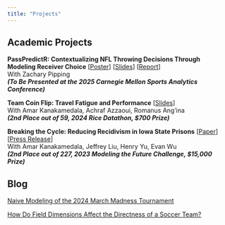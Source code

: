```yaml
---
title: "Projects"
---
```


## Academic Projects

**PassPredictR: Contextualizing NFL Throwing Decisions Through Modeling Receiver Choice** [[Poster](assets/QBReadR/QBReadR_Poster.pdf)] [[Slides](assets/QBReadR/QBReadR_Slides.html#/title-slide)] [[Report](assets/QBReadR/QBReadR_Report.html#/title-slide)] <br>
With Zachary Pipping <br>
***(To Be Presented at the 2025 Carnegie Mellon Sports Analytics Conference)***

**Team Coin Flip: Travel Fatigue and Performance** [[Slides](https://devpost.com/software/team-coin-flip-travel-fatigue-and-performance)] <br>
With Amar Kanakamedala, Achraf Azzaoui, Romanus Ang'ina <br>
***(2nd Place out of 59, 2024 Rice Datathon, $700 Prize)***

**Breaking the Cycle: Reducing Recidivism in Iowa State Prisons**
[[Paper](https://www.soa.org/49c692/globalassets/assets/files/static-pages/research/arch/2023/arch-2023-2-breaking-the-cycle-reducing-recidivism.pdf)][[Press Release](https://www.prnewswire.com/news-releases/the-actuarial-foundations-modeling-the-future-challenge-awards-fifteen-students-college-scholarships-301812259.html)] <br>
With Amar Kanakamedala, Jeffrey Liu, Henry Yu, Evan Wu <br>
***(2nd Place out of 227, 2023 Modeling the Future Challenge, $15,000 Prize)***

## Blog

[Naive Modeling of the 2024 March Madness Tournament](https://medium.com/@louzhou6/naive-modeling-of-the-2024-march-madness-tournament-7d99fdb82949)

[How Do Field Dimensions Affect the Directness of a Soccer Team?](https://medium.com/@louzhou6/how-do-field-dimensions-affect-the-directness-of-a-soccer-team-0fe555f94ead)